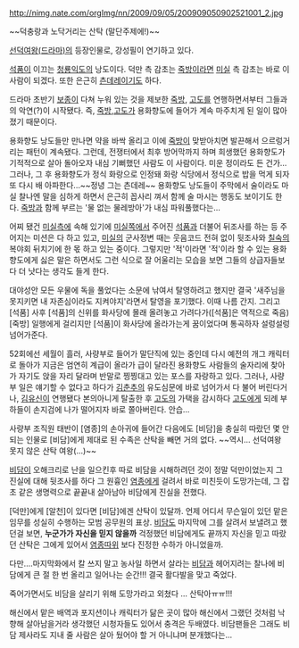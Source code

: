 http://nimg.nate.com/orgImg/nn/2009/09/05/200909050902521001_2.jpg

~~덕충랑과 노닥거리는 산탁 (말단주제에!)~~

[[선덕여왕(드라마)]]의 등장인물로, 강성필이 연기하고 있다.

[[석품]]이 이끄는 [[청룡익도]]의 낭도이다. 덕만 측 감초는 [[죽방]]이라면 [[미실]] 측 감초는 바로 이 사람이 되겠다. 또한 은근히 [[츤데레]]이기도 하다.

드라마 초반기 [[보종]]이 다쳐 누워 있는 것을 제보한 [[죽방]], [[고도]]를 연행하면서부터 그들과의 악연(?)이 시작됐다. 즉, [[죽방]],[[고도]]가 용화향도에 들어가 계속 마주치게 된 일이 많아졌기 때문이다.

용화향도 낭도들만 만나면 약을 바싹 올리고 이에 [[죽방]]이 맞받아치면 발끈해서 으르렁거리는 패턴이 계속됐다. 그런데, 전쟁터에서 최후 방어막까지 하며 희생했던 용화향도가 기적적으로 살아 돌아오자 내심 기뻐했던 사람도 이 사람이다. 미운 정이라도 든 건가... 그러나, 그 후 용화향도가 정식 화랑으로 인정돼 화랑 식당에서 정식으로 밥을 먹게 되자 또 다시 배 아파한다...~~정녕 그는 츤데레~~
용화향도 낭도들이 주막에서 술이라도 마실 찰나엔 말을 심하게 하면서 은근히 꼽사리 껴서 함께 술 마시는 행동도 보이기도 한다. [[죽방]]과 함께 부르는 '물 없는 물레방아'가 내심 파워풀했다는... 

어찌 됐건 [[미실]]측에 속해 있기에 [[미실]]쪽에서 주어진 [[석품]]과 더불어 뒤조사를 하는 등  주어지는 미션은 다 하고 있고, [[미실]]의 군사정변 때는 웃음코드 전혀 없이 뒷조사와 [[칠숙]]의 복야회 뒤치기에 한 몫 하고 있는 중이다. 그렇지만 '적'이라면 '적'이라 할 수 있는 용화향도에게 싫은 말은 하면서도 그런 식으로 잘 어울리는 모습을 보면 그들의 상급자들보다 더 낫다는 생각도 들게 한다.

대야성안 모든 우물에 독을 풀었다는 소문에 낚여서 탈영하려고 했지만 결국 '새주님을 못지키면 내 자존심이라도 지켜야지'라면서 탈영을 포기했다. 이때 나름 간지. 그리고 [석품] 사후 [석품]의 신위를 화사당에 몰래 올려놓고 가려다가([석품]은 역적으로 죽음)[죽방] 일행에게 걸리지만 [석품]이 화사당에 올라가는게 꿈이었다며 통곡하자 설렁설렁 넘어가준다.

52회에선 세월이 흘러, 사량부로 들어가 말단직에 있는 중인데 다시 예전의 개그 캐릭터로 돌아가 지금은 엄연히 계급이 올라가 급이 달라진 용화향도 사람들의 술자리에 찾아가 자기도 앉을 자리 달라며 반말로 찡찡대고 있는 포스를 자랑하고 있다. 그러나, 사량부 일은 얘기할 수 없다고 하다가 [[김춘추]]의 유도심문에 바로 넘어가서 다 불어 버린다거나, [[김유신]]이 연행됐다 본의아니게 탈출한 후 [[고도]]의 가택을 감시하다 [[고도]]에게 되례 부하들이 손지검에 나가 떨어지자 바로 쫄아버린다. 안습...

사량부 조직원 태반이 [염종]의 손아귀에 들어간 다음에도 [비담]을 충실히 따랐던 몇 안되는 인물로 [비담]에게 제대로 된 수족은 산탁을 빼면 거의 없다. ~~역시... 선덕여왕 못지 않은 산탁 여왕(...)~~

[[비담]]이 오해크리로 난을 일으킨후 따로 비담을 시해하려던 것이 정말 덕만이었는지 그 진실에 대해 뒷조사를 하다 그 원흉인 [[염종]]에게 걸려서 바로 미친듯이 도망가는데, 그 잡초 같은 생명력으로 끝끝내 살아남아 비담에게 진실을 전했다.

[덕만]에게 [알천]이 있다면 [비담]에겐 산탁이 있달까. 언제 어디서 무슨일이 있던 맡은 임무를 성실히 수행하는 모범 공무원의 표상. [[비담]]도 마지막에 그를 살려서 보낼려고 했던걸 보면, '''누군가가 자신을 믿지 않을까''' 걱정했던 비담에게도 끝까지 자신을 믿고 따랐던 산탁은 그에게 있어서 [[염종]]따위 보다 진정한 수하가 아니었을까.

다만....마지막화에서 칼 쓰지 말고 농사일 하면서 살라는 [[비담]]과 헤어지려는 찰나에 비담에게 큰 절 한 번 올리고 일어나는 순간!!! 결국 활다발을 맞고 죽었다.

{{{#!html
<img src="http://cfile22.uf.tistory.com/original/1108ED174B3143CF2C648D" "width=520"> 
}}}

죽어가면서도 비담을 살리기 위해 도망가라고 외쳤다 ... 산탁아ㅠㅠ!!!

해신에서 맡은 배역과 포지션이나 캐릭터가 닮은 곳이 많아 해신에서 그랬던 것처럼 낙향해 살아남을거라 생각했던 시청자들도 있어서 충격은 두배였다. 비담팬들은 그래도 비담 제사라도 지내 줄 사람은 살아 뒀어야 할 거 아니냐며 분개했다는...
